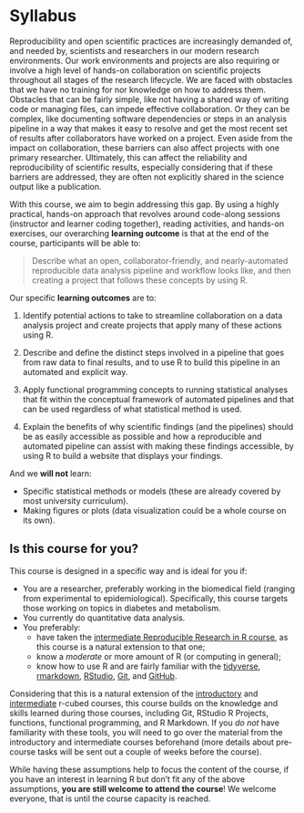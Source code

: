 # Syllabus

Reproducibility and open scientific practices are increasingly demanded
of, and needed by, scientists and researchers in our modern research
environments. Our work environments and projects are also requiring or
involve a high level of hands-on collaboration on scientific projects
throughout all stages of the research lifecycle. We are faced with
obstacles that we have no training for nor knowledge on how to address
them. Obstacles that can be fairly simple, like not having a shared way
of writing code or managing files, can impede effective collaboration.
Or they can be complex, like documenting software dependencies or steps
in an analysis pipeline in a way that makes it easy to resolve and get
the most recent set of results after collaborators have worked on a
project. Even aside from the impact on collaboration, these barriers can
also affect projects with one primary researcher. Ultimately, this can
affect the reliability and reproducibility of scientific results,
especially considering that if these barriers are addressed, they are
often not explicitly shared in the science output like a publication.

With this course, we aim to begin addressing this gap. By using a highly
practical, hands-on approach that revolves around code-along sessions
(instructor and learner coding together), reading activities, and
hands-on exercises, our overarching **learning outcome** is that at the
end of the course, participants will be able to:

> Describe what an open, collaborator-friendly, and nearly-automated
> reproducible data analysis pipeline and workflow looks like, and then
> creating a project that follows these concepts by using R.

Our specific **learning outcomes** are to:

1.  Identify potential actions to take to streamline collaboration on a
    data analysis project and create projects that apply many of these
    actions using R.

2.  Describe and define the distinct steps involved in a pipeline that
    goes from raw data to final results, and to use R to build this
    pipeline in an automated and explicit way.

3.  Apply functional programming concepts to running statistical
    analyses that fit within the conceptual framework of automated
    pipelines and that can be used regardless of what statistical method
    is used.

4.  Explain the benefits of why scientific findings (and the pipelines)
    should be as easily accessible as possible and how a reproducible
    and automated pipeline can assist with making these findings
    accessible, by using R to build a website that displays your
    findings.

And we **will not** learn:

-   Specific statistical methods or models (these are already covered by
    most university curriculum).
-   Making figures or plots (data visualization could be a whole course
    on its own).

## Is this course for you?

This course is designed in a specific way and is ideal for you if:

-   You are a researcher, preferably working in the biomedical field
    (ranging from experimental to epidemiological). Specifically, this
    course targets those working on topics in diabetes and metabolism.
-   You currently do quantitative data analysis.
-   You preferably:
    -   have taken the [intermediate Reproducible Research in R
        course](https://r-cubed-intermediate.rostools.org/), as this
        course is a natural extension to that one;
    -   know a *moderate* or more amount of R (or computing in general);
    -   know how to use R and are fairly familiar with the
        [tidyverse](https://www.tidyverse.org/),
        [rmarkdown](https://rmarkdown.rstudio.com/),
        [RStudio](https://rstudio.com/), [Git](https://git-scm.com/),
        and [GitHub](https://github.com/).

Considering that this is a natural extension of the
[introductory](https://r-cubed.rostools.org/) and
[intermediate](https://r-cubed-intermediate.rostools.org/) r-cubed
courses, this course builds on the knowledge and skills learned during
those courses, including Git, RStudio R Projects, functions, functional
programming, and R Markdown. If you *do not* have familiarity with these
tools, you will need to go over the material from the introductory and
intermediate courses beforehand (more details about pre-course tasks
will be sent out a couple of weeks before the course).

While having these assumptions help to focus the content of the course,
if you have an interest in learning R but don't fit any of the above
assumptions, **you are still welcome to attend the course**! We welcome
everyone, that is until the course capacity is reached.
